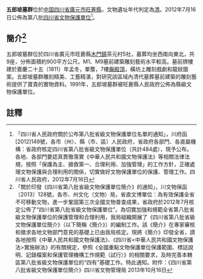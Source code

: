 {{msg:四川省文物保護單位
|名稱 = 五郎坡墓群
|編號 = 59
|圖片 = 
|級別 = S8
|分類 = 
|時代 = [[清代|清代]]
|地点 = [[中国|中国]][[四川省|四川省]][[廣元市|廣元市]][[旺蒼縣|旺蒼縣]]
|坐標 =
|登錄 = 2012年7月16日
}}
'''五郎坡墓群'''位於[[中国|中国]][[四川省|四川省]][[廣元市|廣元市]][[旺蒼縣|旺蒼縣]]，文物遺址年代判定為[[清朝|清]]。2012年7月16日公佈為第八批[[四川省文物保護單位列表|四川省文物保護單位]]<ref>「四川省人民政府關於公布第八批省級文物保護單位名單的通知」，川府函[2012]149號，各市（州）、縣（市、區）人民政府，省政府各部門、各直屬機構：省政府核定四川省第八批省級文物保護單位（共計484處），現予公布。各地、各部門要認真貫徹落實《中華人民共和國文物保護法》等相關法律法規，按照「保護為主、搶救第一、合理利用、加強管理」的工作方針，正確處理文物保護與合理利用的關係，切實做好文物保護單位的保護、管理工作。四川省人民政府，2012年7月16日</ref>。
== 簡介<ref>「關於印發《四川省第八批省級文物保護單位簡介》的通知」，川文物保函〔2013〕128號，各市、州文化（文物）局，省直文博單位：為有效保護全省不可移動文物，進一步鞏固第三次全國文物普查成果，省政府於2012年7月核定公佈了“四川省第八批省級文物保護單位”。為切實加強和規範全省第八批省級文物保護單位的保護管理和合理利用，我局組織開展了《四川省第八批省級文物保護單位簡介》（以下簡稱《簡介》）的編制工作。該《簡介》在專家審核和徵求各地文物部門意見的基礎上已由我局核定。現將《簡介》印發全省，請各地按照《中華人民共和國文物保護法》、《四川省<中華人民共和國文物保護法>實施辦法》的有關規定，參照《全國重點文物保護單位保護範圍、標誌說明、記錄檔案和保護管理機構工作規範（試行）》的相關要求，及時完善本轄區第八批省級文物保護單位的“四有”基礎工作。特此通知。附件：《四川省第八批省級文物保護單位簡介》四川省文物管理局  2013年10月16日</ref> ==
五郎坡墓群位於四川省廣元市旺蒼縣[[木門鎮|木門鎮]]茶元村5社，墓葬均坐西南向東北，共9座，分佈面積約900平方公尺。M1、M9墓前建築雕刻藝術水平較高。墓前牌樓建於嘉慶二十五（1811）年孟冬，單簷，7樓[[廡殿頂|廡殿頂]]，橫坊上雕刻戲劇和龍紋圖案。五郎坡墓群雕刻精美、工藝精湛，對研究該區域內清代墓葬墓前建築的雕刻藝術提供了寶貴的實物資料。1991年，五郎坡墓群被旺蒼縣人民政府公佈為縣級文物保護單位。
==註釋==
{{reflist}}
{{文物保護單位小作品}}